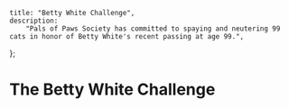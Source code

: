 
	title: "Betty White Challenge",
	description:
		"Pals of Paws Society has committed to spaying and neutering 99 cats in honor of Betty White's recent passing at age 99.",
};


# The Betty White Challenge
